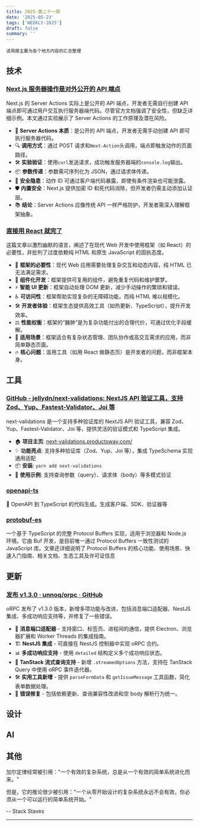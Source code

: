 ```yaml
---
title: 2025-第二十一周
date: '2025-05-23'
tags: ['WEEKLY-2025']
draft: false
summary: ''
---
```


`该周报主要为各个地方内容的汇总整理`

<TOCInlineWithSticky toc={props.toc} />

## 技术

### [Next.js 服务器操作是对外公开的 API 端点](https://growl.dev/blog/nextjs-server-actions/)

Next.js 的 Server Actions 实际上是公开的 API 端点，开发者无需自行创建 API 端点即可通过用户交互执行服务器端代码。尽管官方文档强调了安全性，但缺乏详细示例。本文通过实验展示了 Server Actions 的工作原理及潜在风险。

- 🚀 **Server Actions 本质**：是公开的 API 端点，开发者无需手动创建 API 即可执行服务器代码。
- 🔍 **调用方式**：通过 POST 请求和`Next-Action`头调用，端点即触发动作的页面路径。
- 🛠 **实验验证**：使用`curl`发送请求，成功触发服务器端的`console.log`输出。
- 📦 **参数传递**：参数需可序列化为 JSON，通过请求体传递。
- 🔐 **安全隐患**：动作 ID 可通过客户端代码暴露，即使有条件渲染也可能泄露。
- 🛡 **内置安全**：Next.js 提供加密 ID 和死代码消除，但开发者仍需主动添加认证层。
- 📚 **结论**：Server Actions 应像传统 API 一样严格防护，开发者需深入理解框架抽象。

### [直接用 React 就完了](https://justfuckingusereact.com/)

这篇文章以激烈幽默的语言，阐述了在现代 Web 开发中使用框架（如 React）的必要性，并批判了过度依赖纯 HTML 和原生 JavaScript 的固执态度。

- 🚀 **框架的必要性**：现代 Web 应用需要处理复杂交互和动态内容，纯 HTML 已无法满足需求。
- 🔄 **组件化开发**：框架提供可复用的组件，避免重复代码和维护噩梦。
- ⚡ **智能 UI 更新**：框架自动处理 DOM 更新，减少手动操作的繁琐和错误。
- ♿ **可访问性**：框架帮助实现复杂的无障碍功能，而纯 HTML 难以规模化。
- 🛠️ **开发者体验**：框架生态提供高效工具（如热更新、TypeScript），提升开发效率。
- ⚖️ **性能权衡**：框架的“臃肿”是为复杂功能付出的合理代价，可通过优化手段缓解。
- 🤔 **适用场景**：框架适合有复杂状态管理、团队协作或高交互需求的应用，而非简单静态页面。
- 🔥 **核心问题**：滥用工具（如用 React 做静态页）是开发者的问题，而非框架本身。

## 工具

### [GitHub - jellydn/next-validations: NextJS API 验证工具，支持 Zod、Yup、Fastest-Validator、Joi 等](https://github.com/jellydn/next-validations)

next-validations 是一个支持多种验证库的 NextJS API 验证工具，兼容 Zod、Yup、Fastest-Validator、Joi 等，提供灵活的验证模式和 TypeScript 集成。

- 🏠 **项目主页**: [next-validations.productsway.com/](https://next-validations.productsway.com/)
- ✨ **功能亮点**: 支持多种验证库（Zod、Yup、Joi 等），集成 TypeSchema 实现通用适配
- 📦 **安装**: `yarn add next-validations`
- 🔧 **使用示例**: 支持查询参数（query）、请求体（body）等多模式验证

### [openapi-ts](https://github.com/hey-api/openapi-ts)

🚀 OpenAPI 到 TypeScript 的代码生成。生成客户端、SDK、验证器等

### [protobuf-es](https://github.com/bufbuild/protobuf-es)

一个基于 TypeScript 的完整 Protocol Buffers 实现，适用于浏览器和 Node.js 环境。它由 Buf 开发，是目前唯一通过 Protocol Buffers 一致性测试的 JavaScript 库。文章还详细说明了 Protocol Buffers 的核心功能、使用场景、快速入门指南、相关文档、生态工具及许可证信息

## 更新

### [发布 v1.3.0 · unnoq/orpc · GitHub](https://github.com/unnoq/orpc/releases/tag/v1.3.0)

oRPC 发布了 v1.3.0 版本，新增多项功能与改进，包括消息端口适配器、NestJS 集成、多成功响应支持等，并修复了一些错误。

- 🚀 **消息端口适配器** - 支持窗口、标签页、进程间的通信，提供 Electron、浏览器扩展和 Worker Threads 的集成指南。
- 🏗 **NestJS 集成** - 可直接在 NestJS 控制器中实现 oRPC 合约。
- 📊 **多成功响应支持** - 使用 `detailed` 结构定义多个成功响应状态。
- 🔄 **TanStack 流式查询支持** - 新增 `.streamedOptions` 方法，支持在 TanStack Query 中使用 oRPC 事件迭代器。
- 🛠 **实用工具新增** - 提供 `parseFormData` 和 `getIssueMessage` 工具函数，简化表单数据处理。
- 🐞 **错误修复** - 包括依赖更新、查询兼容性改进和空 body 解析行为统一。

## 设计

## AI

## 其他

加尔定律经常被引用："一个有效的复杂系统，总是从一个有效的简单系统进化而来。"

但是，它的推论很少被引用："一个从零开始设计的复杂系统永远不会有效，你必须从一个可以运行的简单系统开始。"

-- Stack Staves

---
